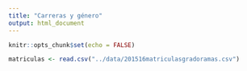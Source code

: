 ```yaml
---
title: "Carreras y género"
output: html_document
---
```


```r
knitr::opts_chunk$set(echo = FALSE)
```

```r
matriculas <- read.csv("../data/201516matriculasgradoramas.csv")
```


